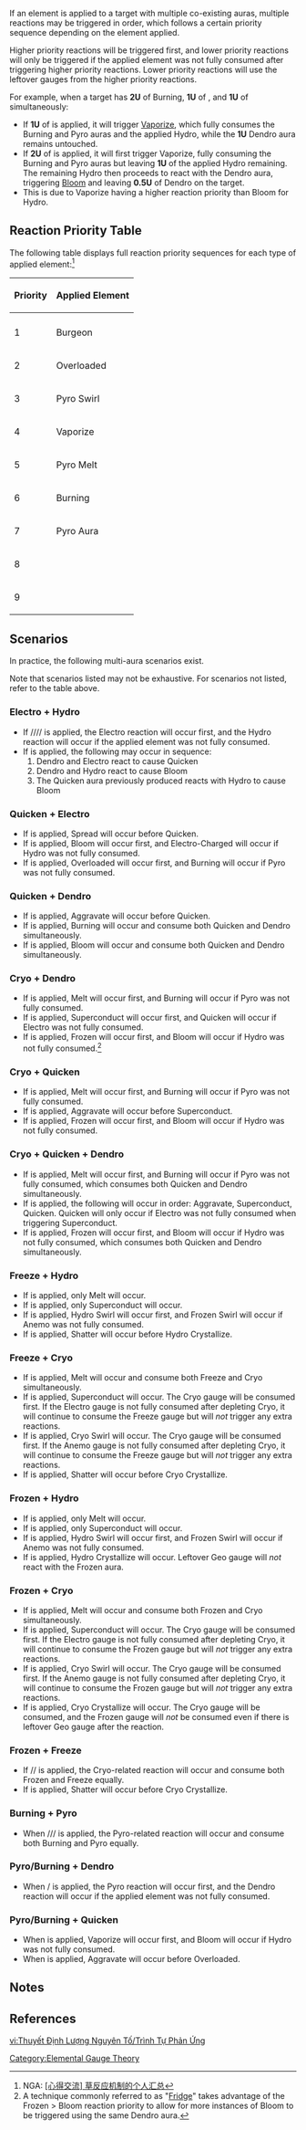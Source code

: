 {{CustomTabs
|tab1 = Overview
|tab2 = Advanced Mechanics
|tab3 = Simultaneous Reaction Priority
|tab4 = Character Data
}}
{{Community}}
If an element is applied to a target with multiple co-existing auras, multiple reactions may be triggered in order, which follows a certain priority sequence depending on the element applied.

Higher priority reactions will be triggered first, and lower priority reactions will only be triggered if the applied element was not fully consumed after triggering higher priority reactions. Lower priority reactions will use the leftover gauges from the higher priority reactions.

For example, when a target has '''2U''' of Burning, '''1U''' of {{Pyro}}, and '''1U''' of {{Dendro}} simultaneously:
* If '''1U''' of {{Hydro}} is applied, it will trigger [[Vaporize]], which fully consumes the Burning and Pyro auras and the applied Hydro, while the '''1U''' Dendro aura remains untouched.
* If '''2U''' of {{Hydro}} is applied, it will first trigger Vaporize, fully consuming the Burning and Pyro auras but leaving '''1U''' of the applied Hydro remaining. The remaining Hydro then proceeds to react with the Dendro aura, triggering [[Bloom]] and leaving '''0.5U''' of Dendro on the target.
* This is due to Vaporize having a higher reaction priority than Bloom for Hydro.

==Reaction Priority Table==
The following table displays full reaction priority sequences for each type of applied element:<ref>NGA: [https://nga.178.com/read.php?tid=33235924 <nowiki>[心得交流] 草反应机制的个人汇总</nowiki>]</ref>
{| class="wikitable"
! rowspan="2" | Priority !! colspan="9" style="text-align:center;" | Applied Element
|-
! {{Pyro}} !! {{Hydro}} !! {{Dendro}} !! {{Electro}} !! {{Cryo}} !! {{Frozen}} !! {{Anemo}} !! {{Geo}} !! {{Color|Dendro|Quicken}}
|-
| 1 || Burgeon || Vaporize || Spread || Hyperbloom || Cryo Superconduct || Frozen Mark || Electro Swirl || Shattered || Burning
|-
| 2 || Overloaded || Hydro Swirl || Quicken || Aggravate || Cryo Melt || Frozen Superconduct || Pyro Swirl || Electro Crystallize || Quicken Bloom
|-
| 3 || Pyro Swirl || Frozen || Burning || Overloaded || Cryo Swirl || Frozen Melt || Hydro Swirl || Pyro Crystallize ||
|-
| 4 || Vaporize || Hydro Bloom || Dendro Bloom || Electro Swirl || Frozen || Frozen Swirl || Cryo Swirl || Hydro Crystallize ||
|-
| 5 || Pyro Melt || Hydro Aura || Dendro Aura || Electro-Charged || Cryo Aura || || Frozen Swirl || Cryo Crystallize ||
|-
| 6 || Burning || Electro-Charged || || Cryo Superconduct || || || Anemo Aura || Frozen Crystallize ||
|-
| 7 || Pyro Aura || Wet Mark || || Frozen Superconduct || || || || Geo Mark ||
|-
| 8 || || || || Quicken || || || || ||
|-
| 9 || || || || Electro Aura || || || || ||
|}

==Scenarios==
In practice, the following multi-aura scenarios exist.

Note that scenarios listed may not be exhaustive. For scenarios not listed, refer to the table above.

===Electro + Hydro===
* If {{Pyro}}/{{Cryo}}/{{Dendro}}/{{Anemo}}/{{Geo}} is applied, the Electro reaction will occur first, and the Hydro reaction will occur if the applied element was not fully consumed.
* If {{Dendro}} is applied, the following may occur in sequence:
*# Dendro and Electro react to cause Quicken
*# Dendro and Hydro react to cause Bloom
*# The Quicken aura previously produced reacts with Hydro to cause Bloom

===Quicken + Electro===
* If {{Dendro}} is applied, Spread will occur before Quicken.
* If {{Hydro}} is applied, Bloom will occur first, and Electro-Charged will occur if Hydro was not fully consumed.
* If {{Pyro}} is applied, Overloaded will occur first, and Burning will occur if Pyro was not fully consumed.

===Quicken + Dendro===
* If {{Electro}} is applied, Aggravate will occur before Quicken.
* If {{Pyro}} is applied, Burning will occur and consume both Quicken and Dendro simultaneously.
* If {{Hydro}} is applied, Bloom will occur and consume both Quicken and Dendro simultaneously.

===Cryo + Dendro===
* If {{Pyro}} is applied, Melt will occur first, and Burning will occur if Pyro was not fully consumed.
* If {{Electro}} is applied, Superconduct will occur first, and Quicken will occur if Electro was not fully consumed.
* If {{Hydro}} is applied, Frozen will occur first, and Bloom will occur if Hydro was not fully consumed.<ref group="Note">A technique commonly referred to as "[[Glossary#F|Fridge]]" takes advantage of the Frozen > Bloom reaction priority to allow for more instances of Bloom to be triggered using the same Dendro aura.</ref>

===Cryo + Quicken===
* If {{Pyro}} is applied, Melt will occur first, and Burning will occur if Pyro was not fully consumed.
* If {{Electro}} is applied, Aggravate will occur before Superconduct.
* If {{Hydro}} is applied, Frozen will occur first, and Bloom will occur if Hydro was not fully consumed.

===Cryo + Quicken + Dendro===
* If {{Pyro}} is applied, Melt will occur first, and Burning will occur if Pyro was not fully consumed, which consumes both Quicken and Dendro simultaneously.
* If {{Electro}} is applied, the following will occur in order: Aggravate, Superconduct, Quicken. Quicken will only occur if Electro was not fully consumed when triggering Superconduct.
* If {{Hydro}} is applied, Frozen will occur first, and Bloom will occur if Hydro was not fully consumed, which consumes both Quicken and Dendro simultaneously.

===Freeze + Hydro===
* If {{Pyro}} is applied, only Melt will occur.
* If {{Electro}} is applied, only Superconduct will occur.
* If {{Anemo}} is applied, Hydro Swirl will occur first, and Frozen Swirl will occur if Anemo was not fully consumed.
* If {{Geo}} is applied, Shatter will occur before Hydro Crystallize.

===Freeze + Cryo===
* If {{Pyro}} is applied, Melt will occur and consume both Freeze and Cryo simultaneously.
* If {{Electro}} is applied, Superconduct will occur. The Cryo gauge will be consumed first. If the Electro gauge is not fully consumed after depleting Cryo, it will continue to consume the Freeze gauge but will ''not'' trigger any extra reactions.
* If {{Anemo}} is applied, Cryo Swirl will occur. The Cryo gauge will be consumed first. If the Anemo gauge is not fully consumed after depleting Cryo, it will continue to consume the Freeze gauge but will ''not'' trigger any extra reactions.
* If {{Geo}} is applied, Shatter will occur before Cryo Crystallize.

===Frozen + Hydro===
* If {{Pyro}} is applied, only Melt will occur.
* If {{Electro}} is applied, only Superconduct will occur.
* If {{Anemo}} is applied, Hydro Swirl will occur first, and Frozen Swirl will occur if Anemo was not fully consumed.
* If {{Geo}} is applied, Hydro Crystallize will occur. Leftover Geo gauge will ''not'' react with the Frozen aura.

===Frozen + Cryo===
* If {{Pyro}} is applied, Melt will occur and consume both Frozen and Cryo simultaneously.
* If {{Electro}} is applied, Superconduct will occur. The Cryo gauge will be consumed first. If the Electro gauge is not fully consumed after depleting Cryo, it will continue to consume the Frozen gauge but will ''not'' trigger any extra reactions.
* If {{Anemo}} is applied, Cryo Swirl will occur. The Cryo gauge will be consumed first. If the Anemo gauge is not fully consumed after depleting Cryo, it will continue to consume the Frozen gauge but will ''not'' trigger any extra reactions.
* If {{Geo}} is applied, Cryo Crystallize will occur. The Cryo gauge will be consumed, and the Frozen gauge will ''not'' be consumed even if there is leftover Geo gauge after the reaction.

===Frozen + Freeze===
* If {{Pyro}}/{{Electro}}/{{Anemo}} is applied, the Cryo-related reaction will occur and consume both Frozen and Freeze equally.
* If {{Geo}} is applied, Shatter will occur before Cryo Crystallize.

===Burning + Pyro===
* When {{Hydro}}/{{Electro}}/{{Anemo}}/{{Geo}} is applied, the Pyro-related reaction will occur and consume both Burning and Pyro equally.

===Pyro/Burning + Dendro===
* When {{Hydro}}/{{Electro}} is applied, the Pyro reaction will occur first, and the Dendro reaction will occur if the applied element was not fully consumed.

===Pyro/Burning + Quicken===
* When {{Hydro}} is applied, Vaporize will occur first, and Bloom will occur if Hydro was not fully consumed.
* When {{Electro}} is applied, Aggravate will occur before Overloaded.

==Notes==
{{Reflist|note=1}}

==References==
{{Reflist}}

[[Category:Elemental Gauge Theory]]

[[vi:Thuyết Định Lượng Nguyên Tố/Trình Tự Phản Ứng]]